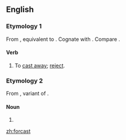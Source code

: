 ==English==

===Etymology 1===
From {{etyl|enm|en}} {{term|forcasten||to cast away, reject|lang=enm}}, equivalent to {{prefix|for|cast|lang=en}}. Cognate with {{etyl|sv|-}} {{term|förkasta||to reject|lang=sv}}. Compare {{l|en|forcasten}}.

====Verb====
{{en-verb|forcasts|forcasting|forcast|past2=forcasted}}

# {{context|transitive|obsolete|lang=en}} To [[cast away]]; [[reject]].

===Etymology 2===
From {{etyl|enm|en}} {{term|forcast|lang=enm}}, variant of {{term|forecast|lang=enm}}. 

====Noun====
{{head|en|misspelling}}

# {{misspelling of|forecast|lang=en}}

[[zh:forcast]]